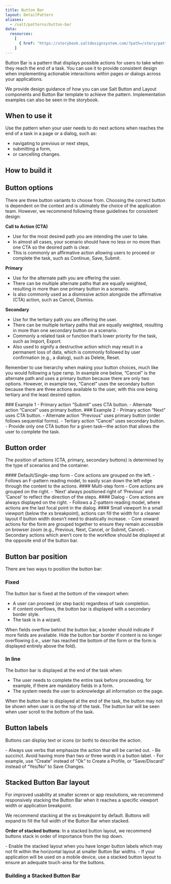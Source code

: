 ```yaml
---
title: Button Bar
layout: DetailPattern
aliases:
  - /salt/patterns/button-bar
data:
  resources:
    [
      { href: "https://storybook.saltdesignsystem.com/?path=/story/patterns-button-bar--button-bar", label: "Storybook examples", internal: false, resourceType: "github" },
    ]
---
```


Button Bar is a pattern that displays possible actions for users to take when they reach the end of a task. You can use it to provide consistent design when implementing actionable interactions within pages or dialogs across your applications.

  <Diagram
    src="/img/patterns/button-bar/with-secondary.png"
    alt="Example button bar, with CTA to the left then primary, on the right side there are two secondary buttons"
    contentPosition="top"
    border
  />

We provide design guidance of how you can use Salt Button and Layout components and Button Bar template to achieve the pattern. Implementation examples can also be seen in the storybook.

## When to use it

Use the pattern when your user needs to do next actions when reaches the end of a task in a page or a dialog, such as: 
- navigating to previous or next steps, 
- submitting a form, 
- or cancelling changes. 

## How to build it

  <Diagram
    src="/img/patterns/button-bar/how-to-build.png"
    alt="Example button bar, with CTA to the left then primary, on the right side there are two secondary buttons"
    contentPosition="top"
    border
  />

## Button options 

There are three button variants to choose from. Choosing the correct button is dependent on the context and is ultimately the choice of the application team. However, we recommend following these guidelines for consistent design:

**Call to Action (CTA)**
- Use for the most desired path you are intending the user to take.
- In almost all cases, your scenario should have no less or no more than one CTA so the desired path is clear.
- This is commonly an affirmative action allowing users to proceed or complete the task, such as Continue, Save, Submit.

**Primary**
- Use for the alternate path you are offering the user.
- There can be multiple alternate paths that are equally weighted, resulting in more than one primary button in a scenario.
- Is also commonly used as a dismissive action alongside the affirmative (CTA) action, such as Cancel, Dismiss.

**Secondary**
- Use for the tertiary path you are offering the user.
- There can be multiple tertiary paths that are equally weighted, resulting in more than one secondary button on a scenario.
- Commonly a related task or function that’s lower priority for the task, such as Import, Export.
- Also used to signify a destructive action which may result in a permanent loss of data, which is commonly followed by user confirmation (e.g., a dialog), such as Delete, Reset.

Remember to use hierarchy when making your button choices, much like you would following a type ramp. In example one below, “Cancel” is the alternate path and uses a primary button because there are only two options. However, in example two, “Cancel” uses the secondary button because there are three actions available to the user, with this one being tertiary and the least desired option.

<Diagrams>
  <Diagram
    src="/img/patterns/button-bar/ex-1.png"
    alt="Example showing button bar with submit button on left as CTA, and cancel as primary to the right of submit"
    contentPosition="top"
  >
    ### Example 1
    - Primary action “Submit” uses CTA button.
    - Alternate action “Cancel” uses primary button.
    </Diagram>
  <Diagram
    src="/img/patterns/button-bar/ex-2.png"
    alt="Example showing button bar with next button on right as CTA, previous as primary to the left of next, and cancel as secondary to the left of cancel"
    contentPosition="top"
  >
    ### Example 2
    - Primary action “Next” uses CTA button.
    - Alternate action “Previous” uses primary button (order follows sequential forms).
    - Tertiary action “Cancel” uses secondary button.
  </Diagram>
</Diagrams>

<ExampleContainer type="positive" customPillText="Best practices">
  - Provide only one CTA button for a given task—the action that allows the user to complete the task.
</ExampleContainer>

## Button order

The position of actions (CTA, primary, secondary buttons) is determined by the type of scenarios and the container.

<Diagrams>
  <Diagram
    src="/img/patterns/button-bar/default-order.png"
    alt="Example showing default button bar order, submit CTA on the left and cancel primary to the right of submit"
    contentPosition="top"
    border
  >
    #### Default/Single-step form
    - Core actions are grouped on the left.
    - Follows an F-pattern reading model, to easily scan down the left edge through the content to the actions.
  </Diagram>
  <Diagram
    src="/img/patterns/button-bar/multi-step-form.png"
    alt="Example showing form with button bar underneath, the core actions are grouped on the right."
    contentPosition="top"
    border
  >
    #### Multi-step form
    - Core actions are grouped on the right.
    - ‘Next’ always positioned right of ‘Previous’ and ‘Cancel’ to reflect the direction of the steps.
  </Diagram>
  <Diagram
    src="/img/patterns/button-bar/dialog.png"
    alt="Example showing a dialog with a form and button bar underneath, the core actions are grouped on the right."
    contentPosition="bottom"
    border
  >
    #### Dialog
    - Core actions are always displayed on the right.
    - Follows a Z-pattern reading model, where actions are the last focal point in the dialog.
  </Diagram>
  <Diagram
    src="/img/patterns/button-bar/small-viewport.png"
    alt="Example showing a form with two buttons that fill the width"
    contentPosition="bottom"
    border
  >
    #### Small viewport
    In a small viewport (below the xs breakpoint), actions can fill the width for a cleaner layout if button width doesn’t need to drastically increase.
  </Diagram>
</Diagrams>

<ExampleContainer type="positive">
  - Core onward actions for the form are grouped together to ensure they remain accessible on browser zoom (e.g., Previous, Next, Cancel, or Submit, Cancel).
  - Secondary actions which aren’t core to the workflow should be displayed at the opposite end of the button bar.
</ExampleContainer>

## Button bar position

There are two ways to position the button bar:

### Fixed

The button bar is fixed at the bottom of the viewport when:
- A user can proceed (or step back) regardless of task completion.
- If content overflows, the button bar is displayed with a secondary border style.
- The task is in a wizard.

<Diagrams>
  <Diagram
    src="/img/patterns/button-bar/fixed-left.png"
    alt="Example showing a form overflowing behind a button bar. The button bar has a top border."
    contentPosition="bottom"
    border
  >
  When fields overflow behind the button bar, a border should indicate if more fields are available. 
  </Diagram>
  <Diagram
    src="/img/patterns/button-bar/fixed-right.png"
    alt="Example showing the end of a form. The button bar has no top border."
    contentPosition="bottom"
    border
  >
  Hide the button bar border if content is no longer overflowing (i.e., user has reached the bottom of the form or the form is displayed entirely above the fold).
  </Diagram>
</Diagrams>

### In line

The button bar is displayed at the end of the task when:
- The user needs to complete the entire task before proceeding, for example, if there are mandatory fields in a form.
- The system needs the user to acknowledge all information on the page.

<Diagrams>
  <Diagram
    src="/img/patterns/button-bar/in-line-left.png"
    alt="Example showing an overflowing form."
    contentPosition="bottom"
    border
  >
  When the button bar is displayed at the end of the task, the button may not be shown when user is on the top of the task.
  </Diagram>
  <Diagram
    src="/img/patterns/button-bar/in-line-right.png"
    alt="Example showing the bottom of a form with buttons."
    contentPosition="bottom"
    border
  >
  The button bar will be seen when user scroll to the bottom of the task.
  </Diagram>
</Diagrams>

## Button labels

Buttons can display text or icons (or both) to describe the action. 

<ExampleContainer type="positive" customPillText="Best practices">
  - Always use verbs that emphasize the action that will be carried out.
  - Be succinct. Avoid having more than two or three words in a button label.
  - For example, use “Create” instead of “Ok” to Create a Profile, or “Save/Discard” instead of “Yes/No” to Save Changes.
</ExampleContainer>

## Stacked Button Bar layout

For improved usability at smaller screen or app resolutions, we recommend responsively stacking the Button Bar when it reaches a specific viewport width or application breakpoint. 

We recommend stacking at the xs breakpoint by default. Buttons will expand to fill the full width of the Button Bar when stacked.

**Order of stacked buttons**: In a stacked button layout, we recommend buttons stack in order of importance from the top down.

  <Diagram
    src="/img/patterns/button-bar/stacked.png"
    alt="Example button bar, vertically stacked"
    contentPosition="top"
    border
  />

<ExampleContainer type="positive" customPillText="Best practices">
  - Enable the stacked layout when you have longer button labels which may not fit within the horizontal layout at smaller Button Bar widths.
  - If your application will be used on a mobile device, use a stacked button layout to ensure an adequate touch-area for the buttons.
</ExampleContainer>

### Building a Stacked Button Bar

  <Diagram
    src="/img/patterns/button-bar/build-stacked.png"
    alt="Diagram showing how stacked button bar is built"
    contentPosition="top"
    border
  />
